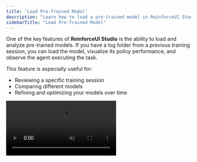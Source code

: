 ```yaml
---
title: 'Load Pre-Trained Model'
description: "Learn how to load a pre-trained model in ReinforceUI Studio."
sidebarTitle: "Load Pre-Trained Model"
---
```

One of the key features of **ReinforceUI Studio** is the ability to load and analyze pre-trained models. If you have a log folder from a previous training session, you can load the model, visualize its policy performance, and observe the agent executing the task.

This feature is especially useful for:
- Reviewing a specific training session
- Comparing different models
- Refining and optimizing your models over time

<Frame caption="ReinforceUI Studio Load Pre-Trained Model">
  <video
    controls
    autoPlay
    loop
    muted
    src="/images/load_model_tutorial.mp4"
  />
</Frame>


## How to Load a Pre-Trained Model

<tip>
    We recommend using log folders created by ReinforceUI Studio to ensure compatibility.
</tip>


Follow these simple steps to load a pre-trained model in ReinforceUI Studio:

1. Click on the "Load Pre-Trained Model" button on the main screen.
2. Select the log folder containing the pre-trained model.
3. Automatic Setup:
    - The system will search for the required config file and model file.
    - It will automatically create the environment and load the model.
    - If successful, you will see the platform, environment, and algorithm names in green.
    - If there's an issue, an error message in red will indicate what went wrong.

4. Press "Test Policy" to observe the agent executing the task.


***
That's it! 🎉
You can now visualize the model's policy performance, compare it with other models, and refine your training process efficiently.